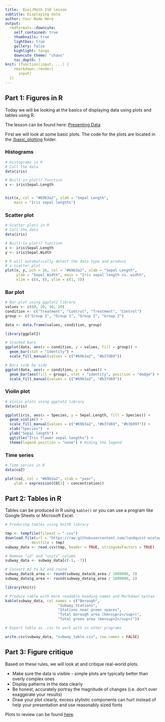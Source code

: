 ```yaml
---
title:  Biol/Math 218 lesson
subtitle: Displaying data
author: Your Name Here
output:
  rmdformats::downcute:
    self_contained: true
    thumbnails: true
    lightbox: true
    gallery: false
    highlight: tango
    downcute_theme: "chaos"
    toc_depth: 3
knit: (function(input, ...) {
    rmarkdown::render(
      input)
  })
---
```


## Part 1: Figures in R

Today we will be looking at the basics of displaying data using plots and 
tables using R. 

The lesson can be found here: [Presenting Data](https://www.lundquistecology.com/coures/biostatistics/presenting-data)

First we will look at some basic plots. The code for the plots
are located in the [/basic_plotting](/basic_plotting) folder.

### Histograms

```r
# Histograms in R
# Call the data
data(iris)

# Built-in plot() function
x <- iris$Sepal.Length


hist(x, col = "#69b3a2", xlab = "Sepal Length",
    main = "Iris sepal lengths")
```

### Scatter plot

```r
# Scatter plots in R
# Call the data
data(iris)

# Built-in plot() function
x <- iris$Sepal.Length
y <- iris$Sepal.Width

# R will automatically detect the data type and produce
# a scatter plot
plot(x, y, pch = 16, col = "#69b3a2", xlab = "Sepal Length",
     ylab = "Sepal Width", main = "Iris sepal length vs. width",
     xlim = c(4, 8), ylim = c(1, 5))
```

### Bar plot

```r
# Bar plot using ggplot2 library
values <- c(60, 20, 30, 20)
condition <- c("Treatment", "Control", "Treatment", "Control")
group <- c("Group 1", "Group 1", "Group 2", "Group 2")

data <- data.frame(values, condition, group)

library(ggplot2)

# Stacked bars
ggplot(data, aes(x = condition, y = values, fill = group)) +
  geom_bar(stat = "identity") +
  scale_fill_manual(values = c("#69b3a2", "#b37d69"))

# Bars side by side
ggplot(data, aes(x = condition, y = values)) +
  geom_bar(aes(fill = group), stat = "identity", position = "dodge") +
  scale_fill_manual(values = c("#69b3a2", "#b37d69"))
```

### Violin plot

```r
# Violin plots using ggplot2 library
data(iris)

ggplot(iris, aes(x = Species, y = Sepal.Length, fill = Species)) +
  geom_violin() +
  scale_fill_manual(values = c("#69b3a2", "#b37d69", "#b3699f")) +
  xlab("Species")  +
  ylab("Sepal length") +
  ggtitle("Iris flower sepal lengths") +
  theme(legend.position = "none") # Hiding the legend
```

### Time series

```r
# Time series in R
data(co2)

plot(co2, col = "#69b3a2", xlab = "year",
    ylab = expression(CO[2] ~ concentration))
```

## Part 2: Tables in R

Tables can be produced in R using `kable()` or you can use a program like
Google Sheets or Microsoft Excel.

```r
# Producing tables using knitR library

tmp <- tempfile(fileext = ".csv")
download.file(url = "https://raw.githubusercontent.com/lundquist-ecology-lab/subway_map_analysis/main/data/subway_data.csv",
            destfile = tmp)
subway_data <- read.csv(tmp, header = TRUE, stringsAsFactors = TRUE)

# Remove "id" and "units" column
subway_data <- subway_data[c(-1, -7)]

# Convert m2 to k2 and round
subway_data$b_area <- round(subway_data$b_area / 1000000, 2)
subway_data$g_area <- round(subway_data$g_area / 1000000, 2)

library(knitr)

# Produce table with more readable heading names and Markdown syntax
kable(subway_data, col.names = c("Borough",
                        "Subway Stations",
                        "Stations near green spaces",
                        "Total borough area (km<sup>2</sup>)",
                        "Total green area (km<sup>2</sup>)"))

# Export table as .csv to work with in other programs

write.csv(subway_data, "subway_table.csv", row.names = FALSE)
```


## Part 3: Figure critique

Based on these rules, we will look at and critique real-world plots. 

* Make sure the data is visible - simple plots are typically better than overly complex ones
* Display patterns in the data clearly
* Be honest, accurately portray the magnitude of changes (i.e. don’t over exaggerate your results)
* Draw your plot clearly, excess stylistic components can hurt instead of help your presentation and use reasonably sized fonts

Plots to review can be found [here](https://www.lundquistecology.com/courses/biostatistics/presenting-data/reviewing-figures).